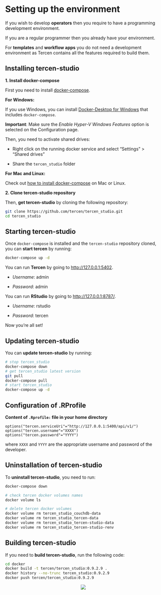 # Setting up the environment

If you wish to develop __operators__ then you require to have a programming development environment.

If you are a regular programmer then you already have your environment.

For __templates__ and __workflow apps__ you do not need a development environment as Tercen contains all the features required to build them.

## Installing tercen-studio {-}

**1. Install docker-compose**

First you need to install [docker-compose](https://docs.docker.com/compose/install/). 

**For Windows:**

If you use Windows, you can install [Docker-Desktop for Windows](https://docs.docker.com/docker-for-windows/install/) that includes `docker-compose`.

**Important**: Make sure the _Enable Hyper-V Windows Features_ option is selected on the Configuration page.

Then, you need to activate shared drives:

* Right click on the running docker service and select "Settings" > "Shared drives"

* Share the `tercen_studio` folder 

**For Mac and Linux:**

Check out [how to install docker-compose](https://docs.docker.com/compose/install/) on Mac or Linux.

**2. Clone tercen-studio repository**

Then, __get tercen-studio__ by cloning the following repository:

```bash
git clone https://github.com/tercen/tercen_studio.git
cd tercen_studio
```

## Starting tercen-studio {-}

Once `docker-compose` is installed and the `tercen-studio` repository cloned, you can __start tercen__ by running:

```bash
docker-compose up -d
```

You can run **Tercen** by going to [http://127.0.0.1:5402](http://127.0.0.1:5402).

* _Username_: admin

* _Password_: admin

You can run **RStudio** by going to  [http://127.0.0.1:8787/](http://127.0.0.1:8787/).
 
* _Username_: rstudio

* _Password_: tercen

Now you're all set!

## Updating tercen-studio {-}

You can __update tercen-studio__ by running:

```bash
# stop tercen_studio
docker-compose down        
# get tercen_studio latest version           
git pull
docker-compose pull
# start tercen_studio
docker-compose up -d
```

## Configuration of .RProfile {-}

__Content of `.Rprofile:` file in your home directory__ 
```
options("tercen.serviceUri"="http://127.0.0.1:5400/api/v1/")
options("tercen.username"="XXXX")
options("tercen.password"="YYYY")
```
where `XXXX` and `YYYY` are the appropriate username and password of the developer.

## Uninstallation of tercen-studio {-}

To __uninstall tercen-studio__, you need to run:

```bash
docker-compose down

# check tercen docker volumes names
docker volume ls

# delete tercen docker volumes
docker volume rm tercen_studio_couchdb-data
docker volume rm tercen_studio_tercen-data
docker volume rm tercen_studio_tercen-studio-data
docker volume rm tercen_studio_tercen-studio-renv
```

## Building tercen-studio {-}

If you need to __build tercen-studio__, run the following code:

```bash
cd docker
docker build -t tercen/tercen_studio:0.9.2.9 .
docker history --no-trunc tercen_studio:0.9.2.9
docker push tercen/tercen_studio:0.9.2.9
```

<center>![](images/goldfish.png)</center>